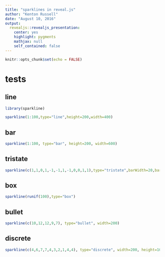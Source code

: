 ```yaml
---
title: "sparklines in reveal.js"
author: "Kenton Russell"
date: "August 10, 2016"
output: 
  revealjs::revealjs_presentation:
    center: yes
    highlight: pygments
    mathjax: null
    self_contained: false
---
```


```r
knitr::opts_chunk$set(echo = FALSE)
```

# tests

## line

```r
library(sparkline)

sparkline(1:100,type="line",height=200,width=400)
```

## bar

```r
sparkline(1:100, type="bar", height=200, width=600)
```

## tristate

```r
sparkline(c(1,1,0,1,-1,-1,1,-1,0,0,1,1),type="tristate",barWidth=20,barSpacing=2,width=250,height=40)
```

## box

```r
sparkline(runif(100),type="box")
```

## bullet

```r
sparkline(c(10,12,12,9,7), type="bullet", width=200)
```

## discrete

```r
sparkline(c(4,6,7,7,4,3,2,1,4,4), type="discrete", width=200, height=100)
```